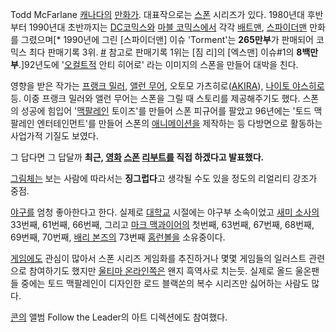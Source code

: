 Todd McFarlane
[[캐나다]]의 [[만화가]]. 대표작으로는 [[스폰]] 시리즈가 있다. 1980년대 후반부터 1990년대 초반까지는 [[DC코믹스]]와 [[마블 코믹스]]에서 각각 [[배트맨]], [[스파이더맨]] 만화를 그렸으며[* 1990년에 그린 [스파이더맨] 이슈 'Torment'는 '''265만부'''가 판매되어 코믹스 최다 판매기록 3위. [http://en.wikipedia.org/wiki/Torment_(comics) #] 참고로 판매기록 1위는 [짐 리]의 [엑스맨] 이슈#1의 '''8백만부'''.]92년도에 '[[오컬트]]적 안티 히어로' 라는 이미지의 스폰을 만들어 대박을 친다.

영향을 받은 작가는 [[프랭크 밀러]], [[앨런 무어]], 오토모 가츠히로([[AKIRA]]),  [[나이토 야스히로]] 등. 이중 프랭크 밀러와 앨런 무어는 스폰을 그릴 때 스토리를 제공해주기도 했다. 스폰의 성공에 힘입어 '[[맥팔레인]] 토이즈'를 만들어 스폰 피규어를 팔았고 96년에는 '토드 맥팔레인 엔터테인먼트'를 만들어 스폰의 [[애니메이션]]을 제작하는 등 다방면으로 활동하는 사업가적 기질도 보였다.

그 답다면 그 답달까 '''최근, [[영화]] [[스폰]] [[리부트]]를 직접 하겠다고 발표했다.'''

[[그림체]]는 보는 사람에 따라서는 '''징그럽다'''고 생각될 수도 있을 정도의 리얼리티 강조가 중점.

[[야구]]를 엄청 좋아한다고 한다. 실제로 [[대학교]] 시절에는 야구부 소속이었고 [[새미 소사]]의 33번째, 61번째, 66번째, 그리고 [[마크 맥과이어]]의 첫번째, 63번째, 67번째, 68번째, 69번째, 70번째, [[배리 본즈]]의 73번째 [[홈런볼]]을 소유중이다.

[[게임]]에도 관심이 많아서 스폰 시리즈 게임화를 추진하거나 몇몇 게임들의 일러스트 관련으로 참여하기도 했지만 [[울티마 온라인]]쪽은 왠지 흑역사로 치는듯. 실제로 올드 울온팬들 중에는 토드 맥팔레인이 디자인한 로드 블랙쏜의 복수 시리즈만 싫어하는 사람도 많다.

[[콘]]의 앨범 Follow the Leader의 아트 디렉션에도 참여했다.
